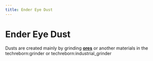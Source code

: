 ```yaml
---
title: Ender Eye Dust
---
```


<ItemImage file="ender_eye_dust" alt="Ender Eye Dust" size="200" />

# Ender Eye Dust

Dusts are created mainly by grinding **[ores](/world_generation/ore)** or another materials in the <mcitem>techreborn:grinder</mcitem> 
or <mcitem>techreborn:industrial_grinder</mcitem>
